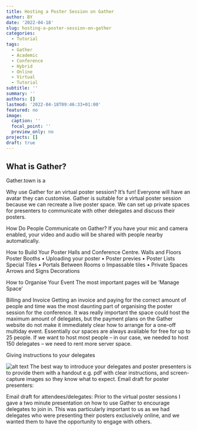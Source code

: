 ```yaml
---
title: Hosting a Poster Session on Gather
author: BY
date: '2022-04-18'
slug: hosting-a-poster-session-on-gather
categories:
  - Tutorial
tags:
  - Gather
  - Academic
  - Conference
  - Hybrid
  - Online
  - Virtual
  - Tutorial
subtitle: ''
summary: ''
authors: []
lastmod: '2022-04-18T09:46:33+01:00'
featured: no
image:
  caption: ''
  focal_point: ''
  preview_only: no
projects: []
draft: true
---
```


## What is Gather?
Gather.town is a 

Why use Gather for an virtual poster session?
It’s fun! Everyone will have an avatar they can customise.
Gather is suitable for a virtual poster session because we can recreate a live poster space. We can set up private spaces for presenters to communicate with other delegates and discuss their posters. 

How Do People Communicate on Gather?
If you have your mic and camera enabled, your video and audio will be shared with people nearby automatically. 

How to Build Your Poster Halls and Conference Centre.
Walls and Floors
Poster Booths
•	Uploading your poster
•	Poster previes
•	Poster Lists
Special Tiles 
•	Portals Between Rooms
o	Impassable tiles 
•	Private Spaces
Arrows and Signs 
Decorations

How to Organise Your Event
The most important pages will be ‘Manage Space’

Billing and Invoice
Getting an invoice and paying for the correct amount of people and time was the most daunting part of organising the poster session for the conference. It was really important the space could host the maximum amount of delegates, but the payment plans on the Gather website do not make it immediately clear how to arrange for a one-off multiday event. 
Essentially our spaces are always available for free for up to 25 people. If we want to host most people – in our case, we needed to host 150 delegates – we need to rent more server space. 


Giving instructions to your delegates

![alt text](Users/betha/Documents/BY_Data_Science_Portfolio/Portfolio/Blog_Tutorials/Gather/Images/BY_Gather_Join.png)
The best way to introduce your delegates and poster presenters is to provide them with a handout e.g. pdf with clear instructions, and screen-capture images so they know what to expect.
Email draft for poster presenters:

Email draft for attendees/delegates:
Prior to the virtual poster sessions I gave a two minute presentation on how to use Gather to encourage delegates to join in. This was particularly important to us as we had delegates who were presenting their posters exclusively online, and we wanted them to have the opportunity to engage with others.  


